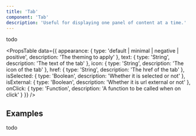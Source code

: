 ```yaml
---
title: 'Tab'
component: 'Tab'
description: 'Useful for displaying one panel of content at a time.'
---
```


todo

<PropsTable
  data={{
    appearance: {
      type: 'default | minimal | negative | positive',
      description: 'The theming to apply'
    },
    text: {
      type: 'String',
      description: 'The text of the tab'
    },
    icon: {
      type: 'String',
      description: 'The icon of the tab'
    },
    href: {
      type: 'String',
      description: 'The href of the tab'
    },
    isSelected: {
      type: 'Boolean',
      description: 'Whether it is selected or not'
    },
    isExternal: {
      type: 'Boolean',
      description: 'Whether it is url external or not'
    },
    onClick: {
      type: 'Function',
      description: 'A function to be called when on click'
    }
  }}
/>

## Examples

todo
